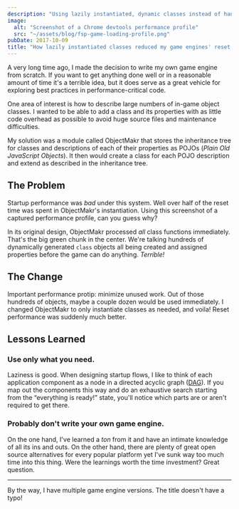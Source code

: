 ```yaml
---
description: "Using lazily instantiated, dynamic classes instead of hand-written functions to reduce unnecessary work during loads."
image:
  alt: "Screenshot of a Chrome devtools performance profile"
  src: "~/assets/blog/fsp-game-loading-profile.png"
pubDate: 2017-10-09
title: "How lazily instantiated classes reduced my game engines' reset times by half"
---
```



A very long time ago, I made the decision to write my own game engine from scratch.
If you want to get anything done well or in a reasonable amount of time it's a terrible idea, but it does serve as a great vehicle for exploring best practices in performance-critical code.

One area of interest is how to describe large numbers of in-game object classes.
I wanted to be able to add a class and its properties with as little code overhead as possible to avoid huge source files and maintenance difficulties.

My solution was a module called ObjectMakr that stores the inheritance tree for classes and descriptions of each of their properties as POJOs (_Plain Old JavaScript Objects_).
It then would create a class for each POJO description and extend as described in the inheritance tree.

## The Problem

Startup performance was _bad_ under this system.
Well over half of the reset time was spent in ObjectMakr's instantiation.
Using this screenshot of a captured performance profile, can you guess why?

<LabeledImage
	alt="Screenshot of a performance profile within a GameStartr class taking ~700ms. Most of the time is spent in FullScreenPokemon.resetModules, and within that ObjectMakr.processFunctions."
	description="Before: ~400ms creating dynamic classes; ~700ms reset time total"
	src={objectmakrBefore}
/>

In its original design, ObjectMakr processed _all_ class functions immediately.
That's the big green chunk in the center.
We're talking hundreds of dynamically generated `class` objects all being created and assigned properties before the game can do anything.
_Terrible!_

## The Change

Important performance protip: minimize unused work.
Out of those hundreds of objects, maybe a couple dozen would be used immediately.
I changed ObjectMakr to only instantiate classes as needed, and voila! Reset performance was suddenly much better.

<LabeledImage
	alt="Screenshot of a performance profile within a GameStartr class taking ~300ms. Now, time is split within resetModules between createModuleSettings, UserWrapper, and Gameplay.startOptions."
	description="After: ~1ms creating dynamic classes; ~300ms reset time total"
	src={objectmakrAfter}
/>

## Lessons Learned

### Use only what you need.

Laziness is good.
When designing startup flows, I like to think of each application component as a node in a directed acyclic graph ([DAG](https://en.wikipedia.org/wiki/Directed_acyclic_graph)).
If you map out the components this way and do an exhaustive search starting from the “everything is ready!” state, you'll notice which parts are or aren't required to get there.

### Probably don't write your own game engine.

On the one hand, I've learned a _ton_ from it and have an intimate knowledge of all its ins and outs.
On the other hand, there are plenty of great open source alternatives for every popular platform yet I've sunk way too much time into this thing.
Were the learnings worth the time investment? Great question.

---

By the way, I have multiple game engine versions.
The title doesn't have a typo!
